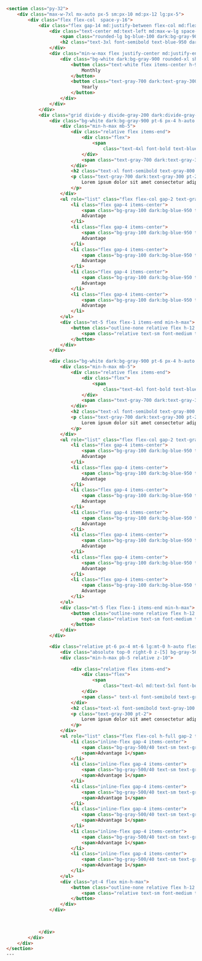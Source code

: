 ---
---

```html
<section class="py-32">
    <div class="max-w-7xl mx-auto px-5 sm:px-10 md:px-12 lg:px-5">
        <div class="flex flex-col  space-y-16">
            <div class="flex gap-14 md:justify-between flex-col md:flex-row items-center">
                <div class="text-center md:text-left md:max-w-lg space-y-5">
                    <span class="rounded-lg bg-blue-100 dark:bg-gray-900 px-2.5 py-1 text-xs font-semibold tracking-wide text-blue-800 dark:text-gray-100">Plan</span>
                    <h2 class="text-3xl font-semibold text-blue-950 dark:text-gray-200 md:text-4xl xl:text-5xl leading-tight">Choose perfet plan for your need</h2>
                </div>
                <div class="min-w-max flex justify-center md:justify-end">
                    <div class="bg-white dark:bg-gray-900 rounded-xl shadow-lg shadow-gray-200/40 dark:shadow-none flex items-center relative p-1">
                        <button class="text-white flex items-center h-9 w-max px-4 rounded-lg bg-blue-900 dark:bg-blue-950">
                            Monthly
                        </button>
                        <button class="text-gray-700 dark:text-gray-300 flex items-center h-9 w-max px-4 before:absolute ">
                            Yearly
                        </button>
                    </div>
                </div>
            </div>
            <div class="grid divide-y divide-gray-200 dark:divide-gray-800 lg:divide-y-0 gap-6 mx-auto lg:items-stretch lg:grid-cols-3 md:gap-8 lg:gap-12 bg-white dark:bg-gray-900 rounded-xl px-4 md:px-6 lg:px-8 pb-10">
                <div class="bg-white dark:bg-gray-900 pt-6 px-4 h-auto flex flex-col">
                    <div class="min-h-max mb-5">
                        <div class="relative flex items-end">
                            <div class="flex">
                                <span
                                    class="text-4xl font-bold text-blue-950 dark:text-white">$0</span>
                            </div>
                            <span class="text-gray-700 dark:text-gray-300">/Month</span>
                        </div>
                        <h2 class="text-xl font-semibold text-gray-800 dark:text-gray-200 pt-5">Educational</h2>
                        <p class="text-gray-700 dark:text-gray-300 pt-2">
                            Lorem ipsum dolor sit amet consectetur adipisicing elit. 
                        </p>
                    </div>
                    <ul role="list" class="flex flex-col gap-2 text-gray-700 dark:text-gray-300">
                        <li class="flex gap-4 items-center">
                            <span class="bg-gray-100 dark:bg-blue-950 text-sm text-gray-700 dark:text-gray-300 px-2 py-1 rounded-full">&check;</span>
                            Advantage
                        </li>
                        <li class="flex gap-4 items-center">
                            <span class="bg-gray-100 dark:bg-blue-950 text-sm text-gray-700 dark:text-gray-300 px-2 py-1 rounded-full">&check;</span>
                            Advantage
                        </li>
                        <li class="flex gap-4 items-center">
                            <span class="bg-gray-100 dark:bg-blue-950 text-sm text-gray-700 dark:text-gray-300 px-2 py-1 rounded-full">&check;</span>
                            Advantage
                        </li>
                        <li class="flex gap-4 items-center">
                            <span class="bg-gray-100 dark:bg-blue-950 text-sm text-gray-700 dark:text-gray-300 px-2 py-1 rounded-full">&check;</span>
                            Advantage
                        </li>
                        <li class="flex gap-4 items-center">
                            <span class="bg-gray-100 dark:bg-blue-950 text-sm text-gray-700 dark:text-gray-300 px-2 py-1 rounded-full">&check;</span>
                            Advantage
                        </li>
                    </ul>
                    <div class="mt-5 flex flex-1 items-end min-h-max">
                        <button class="outline-none relative flex h-12 w-full items-center justify-center px-4 before:absolute before:inset-0 before:rounded-lg before:bg-gray-900 dark:before:bg-gray-950 before:transition before:duration-300 after:absolute after:inset-0 after:duration-500 hover:after:bg-opacity-90 dark:hover:bg-opacity-90 active:duration-75 active:before:scale-95">
                            <span class="relative text-sm font-medium text-white">Continue for free</span>
                        </button>
                    </div>
                </div>

                <div class="bg-white dark:bg-gray-900 pt-6 px-4 h-auto flex flex-col">
                    <div class="min-h-max mb-5">
                        <div class="relative flex items-end">
                            <div class="flex">
                                <span
                                    class="text-4xl font-bold text-blue-950 dark:text-white">$20</span>
                            </div>
                            <span class="text-gray-700 dark:text-gray-300">/Month</span>
                        </div>
                        <h2 class="text-xl font-semibold text-gray-800 dark:text-gray-200 pt-5">Team</h2>
                        <p class="text-gray-700 dark:text-gray-300 pt-2">
                            Lorem ipsum dolor sit amet consectetur adipisicing elit. 
                        </p>
                    </div>
                    <ul role="list" class="flex flex-col gap-2 text-gray-700 dark:text-gray-300">
                        <li class="flex gap-4 items-center">
                            <span class="bg-gray-100 dark:bg-blue-950 text-sm text-gray-700 dark:text-gray-300 px-2 py-1 rounded-full">&check;</span>
                            Advantage
                        </li>
                        <li class="flex gap-4 items-center">
                            <span class="bg-gray-100 dark:bg-blue-950 text-sm text-gray-700 dark:text-gray-300 px-2 py-1 rounded-full">&check;</span>
                            Advantage
                        </li>
                        <li class="flex gap-4 items-center">
                            <span class="bg-gray-100 dark:bg-blue-950 text-sm text-gray-700 dark:text-gray-300 px-2 py-1 rounded-full">&check;</span>
                            Advantage
                        </li>
                        <li class="flex gap-4 items-center">
                            <span class="bg-gray-100 dark:bg-blue-950 text-sm text-gray-700 dark:text-gray-300 px-2 py-1 rounded-full">&check;</span>
                            Advantage
                        </li>
                        <li class="flex gap-4 items-center">
                            <span class="bg-gray-100 dark:bg-blue-950 text-sm text-gray-700 dark:text-gray-300 px-2 py-1 rounded-full">&check;</span>
                            Advantage
                        </li>
                        <li class="flex gap-4 items-center">
                            <span class="bg-gray-100 dark:bg-blue-950 text-sm text-gray-700 dark:text-gray-300 px-2 py-1 rounded-full">&check;</span>
                            Advantage
                        </li>
                        <li class="flex gap-4 items-center">
                            <span class="bg-gray-100 dark:bg-blue-950 text-sm text-gray-700 dark:text-gray-300 px-2 py-1 rounded-full">&check;</span>
                            Advantage
                        </li>
                    </ul>
                    <div class="mt-5 flex flex-1 items-end min-h-max">
                        <button class="outline-none relative flex h-12 w-full items-center justify-center px-4 before:absolute before:inset-0 before:rounded-lg before:bg-gray-900 dark:before:bg-gray-950 before:transition before:duration-300 after:absolute after:inset-0 after:duration-500 hover:after:bg-opacity-90 dark:hover:bg-opacity-90 active:duration-75 active:before:scale-95">
                            <span class="relative text-sm font-medium text-white">Get started</span>
                        </button>
                    </div>
                </div>

                <div class="relative pt-6 px-4 mt-6 lg:mt-0 h-auto flex flex-col before:absolute before:z-0 before:scale-x-[1.13] sm:before:scale-x-[1.15] lg:before:scale-x-105 before:scale-y-105 lg:before:scale-y-110 before:inset-0 before:bg-gray-900 dark:before:bg-blue-950 before:rounded-xl">
                    <div class="absolute top-0 right-0 z-[5] bg-gray-500/40 dark:bg-blue-900 text-white rounded-xl px-4 py-1">Populaire</div>
                    <div class="min-h-max pb-5 relative z-10">
                        
                        <div class="relative flex items-end">
                            <div class="flex">
                                <span
                                    class="text-4xl md:text-5xl font-bold text-white">$0</span>
                            </div>
                            <span class=" text-xl font-semibold text-gray-200">/ Mois</span>
                        </div>
                        <h2 class="text-xl font-semibold text-gray-100 pt-5">Personnel</h2>
                        <p class="text-gray-300 pt-2">
                            Lorem ipsum dolor sit amet consectetur adipisicing elit. 
                        </p>
                    </div>
                    <ul role="list" class="flex flex-col h-full gap-2 text-gray-300 relative">
                        <li class="inline-flex gap-4 items-center">
                            <span class="bg-gray-500/40 text-sm text-gray-300 px-2 py-1 rounded-full">&check;</span>
                            <span>Advantage 1</span>
                        </li>
                        <li class="inline-flex gap-4 items-center">
                            <span class="bg-gray-500/40 text-sm text-gray-300 px-2 py-1 rounded-full">&check;</span>
                            <span>Advantage 1</span>
                        </li>
                        <li class="inline-flex gap-4 items-center">
                            <span class="bg-gray-500/40 text-sm text-gray-300 px-2 py-1 rounded-full">&check;</span>
                            <span>Advantage 1</span>
                        </li>
                        <li class="inline-flex gap-4 items-center">
                            <span class="bg-gray-500/40 text-sm text-gray-300 px-2 py-1 rounded-full">&check;</span>
                            <span>Advantage 1</span>
                        </li>
                        <li class="inline-flex gap-4 items-center">
                            <span class="bg-gray-500/40 text-sm text-gray-300 px-2 py-1 rounded-full">&check;</span>
                            <span>Advantage 1</span>
                        </li>
                        <li class="inline-flex gap-4 items-center">
                            <span class="bg-gray-500/40 text-sm text-gray-300 px-2 py-1 rounded-full">&check;</span>
                            <span>Advantage 1</span>
                        </li>
                    </ul>
                    <div class="pt-4 flex min-h-max">
                        <button class="outline-none relative flex h-12 w-full items-center justify-center px-4 before:absolute before:inset-0 before:rounded-lg before:bg-gray-200 dark:before:bg-gray-900 before:transition before:duration-300 after:absolute after:inset-0 after:duration-500 hover:after:bg-opacity-90 dark:hover:bg-opacity-90 active:duration-75 active:before:scale-95">
                            <span class="relative text-sm font-medium text-blue-900 dark:text-white">Continue for free</span>
                        </button>
                    </div>
                </div>
                

                
            </div>
        </div>
    </div>
</section>
---